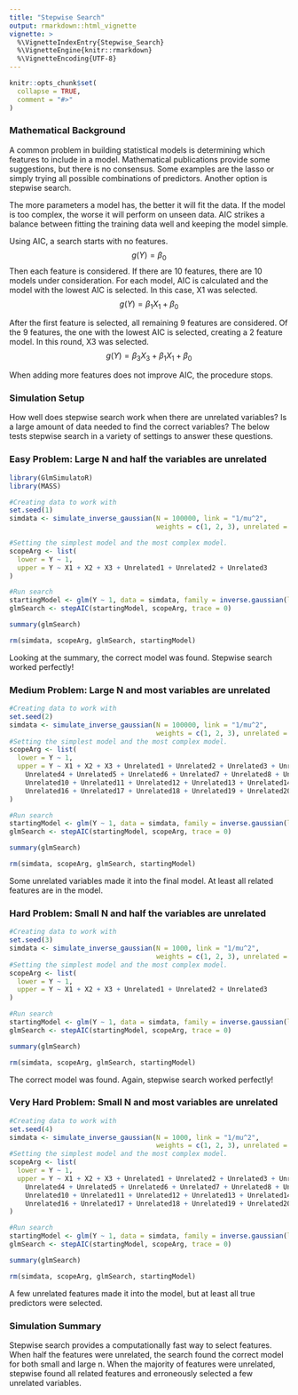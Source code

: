 ```yaml
---
title: "Stepwise Search"
output: rmarkdown::html_vignette
vignette: >
  %\VignetteIndexEntry{Stepwise_Search}
  %\VignetteEngine{knitr::rmarkdown}
  %\VignetteEncoding{UTF-8}
---
```


```r
knitr::opts_chunk$set(
  collapse = TRUE,
  comment = "#>"
)
```

### Mathematical Background
A common problem in building statistical models is determining which features to include in a model. Mathematical publications provide some suggestions, but there is no consensus. Some examples are the lasso or simply trying all possible combinations of predictors. Another option is stepwise search.

The more parameters a model has, the better it will fit the data. If the model is too complex, the worse it will perform on unseen data. AIC strikes a balance between fitting the training data well and keeping the model simple. 

Using AIC, a search starts with no features. $$g(Y) = \beta_0$$
Then each feature is considered. If there are 10 features, there are 10 models under consideration. For each model, AIC is calculated and the model with the lowest AIC is selected. In this case, X1 was selected. $$g(Y) = \beta_1X_1 + \beta_0$$


After the first feature is selected, all remaining 9 features are considered. Of the 9 features, the one with the lowest AIC is selected, creating a 2 feature model. In this round, X3 was selected.  $$g(Y) = \beta_3X_3 + \beta_1X_1 + \beta_0$$

When adding more features does not improve AIC, the procedure stops.

### Simulation Setup
How well does stepwise search work when there are unrelated variables? Is a large amount of data needed to find the correct variables? The below tests stepwise search in a variety of settings to answer these questions.

### Easy Problem: Large N and half the variables are unrelated
```r
library(GlmSimulatoR)
library(MASS)

#Creating data to work with
set.seed(1)
simdata <- simulate_inverse_gaussian(N = 100000, link = "1/mu^2", 
                                     weights = c(1, 2, 3), unrelated = 3)

#Setting the simplest model and the most complex model.
scopeArg <- list(
  lower = Y ~ 1,
  upper = Y ~ X1 + X2 + X3 + Unrelated1 + Unrelated2 + Unrelated3
)

#Run search
startingModel <- glm(Y ~ 1, data = simdata, family = inverse.gaussian(link = "1/mu^2"))
glmSearch <- stepAIC(startingModel, scopeArg, trace = 0)

summary(glmSearch)

rm(simdata, scopeArg, glmSearch, startingModel)


```

Looking at the summary, the correct model was found. Stepwise search worked perfectly!

### Medium Problem: Large N and most variables are unrelated
```r
#Creating data to work with
set.seed(2)
simdata <- simulate_inverse_gaussian(N = 100000, link = "1/mu^2", 
                                     weights = c(1, 2, 3), unrelated = 20)
#Setting the simplest model and the most complex model.
scopeArg <- list(
  lower = Y ~ 1,
  upper = Y ~ X1 + X2 + X3 + Unrelated1 + Unrelated2 + Unrelated3 + Unrelated3 + 
    Unrelated4 + Unrelated5 + Unrelated6 + Unrelated7 + Unrelated8 + Unrelated9 + 
    Unrelated10 + Unrelated11 + Unrelated12 + Unrelated13 + Unrelated14 + Unrelated15 + 
    Unrelated16 + Unrelated17 + Unrelated18 + Unrelated19 + Unrelated20
)

#Run search
startingModel <- glm(Y ~ 1, data = simdata, family = inverse.gaussian(link = "1/mu^2"))
glmSearch <- stepAIC(startingModel, scopeArg, trace = 0)

summary(glmSearch)

rm(simdata, scopeArg, glmSearch, startingModel)
```

Some unrelated variables made it into the final model. At least all related features are in the model. 

### Hard Problem: Small N and half the variables are unrelated
```r
#Creating data to work with
set.seed(3)
simdata <- simulate_inverse_gaussian(N = 1000, link = "1/mu^2", 
                                     weights = c(1, 2, 3), unrelated = 3)
#Setting the simplest model and the most complex model.
scopeArg <- list(
  lower = Y ~ 1,
  upper = Y ~ X1 + X2 + X3 + Unrelated1 + Unrelated2 + Unrelated3
)

#Run search
startingModel <- glm(Y ~ 1, data = simdata, family = inverse.gaussian(link = "1/mu^2"))
glmSearch <- stepAIC(startingModel, scopeArg, trace = 0)

summary(glmSearch)

rm(simdata, scopeArg, glmSearch, startingModel)
```

The correct model was found. Again, stepwise search worked perfectly!

### Very Hard Problem: Small N and most variables are unrelated
```r
#Creating data to work with
set.seed(4)
simdata <- simulate_inverse_gaussian(N = 1000, link = "1/mu^2", 
                                     weights = c(1, 2, 3), unrelated = 20)
#Setting the simplest model and the most complex model.
scopeArg <- list(
  lower = Y ~ 1,
  upper = Y ~ X1 + X2 + X3 + Unrelated1 + Unrelated2 + Unrelated3 + Unrelated3 + 
    Unrelated4 + Unrelated5 + Unrelated6 + Unrelated7 + Unrelated8 + Unrelated9 + 
    Unrelated10 + Unrelated11 + Unrelated12 + Unrelated13 + Unrelated14 + Unrelated15 + 
    Unrelated16 + Unrelated17 + Unrelated18 + Unrelated19 + Unrelated20
)

#Run search
startingModel <- glm(Y ~ 1, data = simdata, family = inverse.gaussian(link = "1/mu^2"))
glmSearch <- stepAIC(startingModel, scopeArg, trace = 0)

summary(glmSearch)

rm(simdata, scopeArg, glmSearch, startingModel)
```

A few unrelated features made it into the model, but at least all true predictors were selected.

### Simulation Summary
Stepwise search provides a computationally fast way to select features. When half the features were unrelated, the search found the correct model for both small and large n. When the majority of features were unrelated, stepwise found all related features and erroneously selected a few unrelated variables.
